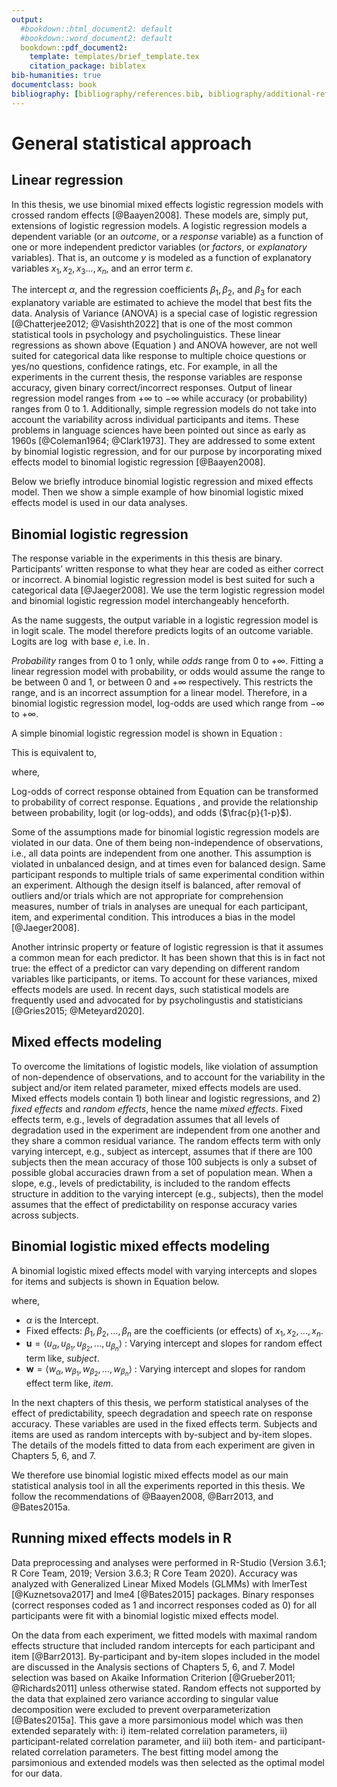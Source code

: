 ```yaml
---
output:
  #bookdown::html_document2: default
  #bookdown::word_document2: default
  bookdown::pdf_document2:
    template: templates/brief_template.tex
    citation_package: biblatex
bib-humanities: true
documentclass: book
bibliography: [bibliography/references.bib, bibliography/additional-references.bib]
---
```


<!-- # Citations, cross-references, and collaboration {#cites-and-refs}  -->
<!-- \chaptermark{Citations and cross-refs} -->

# General statistical approach
\chaptermark{Statistics}

## Linear regression

<!-- Analysis of Variance (ANOVA) has been one of the very commonly used statistical tools in psychology, and psycholinguistics [...CITE...], specifically for continuous data.
It is still a common method for continuous data like response times.
However, as early as 19XX, ABC ...CITE... had pointed out one problem in using ANOVA in psycholingusitics.
He pointed out that considering all items to have similar effect on the participants is indeed a fallacy.
Although this helped understand that items are also as different as participants, it did not solve the problem inherent in ANOVA (CITE). -->
In this thesis, we use binomial mixed effects logistic regression models with crossed random effects [@Baayen2008].
These models are, simply put, extensions of logistic regression models.
A logistic regression models a dependent variable (or an *outcome*, or a *response* variable) as a function of one or more independent predictor variables (or *factors*, or *explanatory* variables).
That is, an outcome $y$ is modeled as a function of explanatory variables $x_1, x_2, x_3..., x_n$, and an error term $\varepsilon$.


\begin{align} \label{eq:linear_regression}
y =
\alpha + 
\beta_{1}\cdot{x_1} + 
\beta_{2}\cdot{x_2} + ... +
\beta_{n}\cdot{x_n} + \varepsilon 
\end{align}

The intercept $\alpha$, and the regression coefficients $\beta_1, \beta_2,$ and $\beta_3$ for each explanatory variable are estimated to achieve the model that best fits the data.
Analysis of Variance (ANOVA) is a special case of logistic regression [@Chatterjee2012; @Vasishth2022] that is one of the most common statistical tools in psychology and psycholinguistics.
These linear regressions as shown above (Equation \ref{eq:linear_regression}) and ANOVA however, are not well suited for categorical data like response to multiple choice questions or yes/no questions, confidence ratings, etc.
For example, in all the experiments in the current thesis, the response variables are response accuracy, given binary correct/incorrect responses.
Output of linear regression model ranges from $+\infty$ to $-\infty$ while accuracy (or probability) ranges from 0 to 1.
Additionally, simple regression models do not take into account the variability across individual participants and items.
These problems in language sciences have been pointed out since as early as 1960s [@Coleman1964; @Clark1973]. <!-- ...CITE language as a fixed effects fallacy... ], and later [ ... ]. -->
They are addressed to some extent by binomial logistic regression, and for our purpose by incorporating mixed effects model to binomial logistic regression [@Baayen2008].

Below we briefly introduce binomial logistic regression and mixed effects model.
Then we show a simple example of how binomial logistic mixed effects model is used in our data analyses.

## Binomial logistic regression

The response variable in the experiments in this thesis are binary.
Participants' written response to what they hear are coded as either correct or incorrect.
A binomial logistic regression model is best suited for such a categorical data [@Jaeger2008].
We use the term logistic regression model and binomial logistic regression model interchangeably henceforth.

As the name suggests, the output variable in a logistic regression model is in logit scale.
The model therefore predicts logits of an outcome variable.
Logits are $\log$ with base $e$, i.e. $\ln$.

*Probability* ranges from 0 to 1 only, while *odds* range from 0 to $+\infty$.
Fitting a linear regression model with probability, or odds would assume the range to be between 0 and 1, or between 0 and $+\infty$ respectively.
This restricts the range, and is an incorrect assumption for a linear model.
Therefore, in a binomial logistic regression model, log-odds are used which range from $-\infty$ to $+\infty$.

A simple binomial logistic regression model is shown in Equation \ref{eq:simple_logistic}:

\begin{align} \label{eq:simple_logistic}
\ln(\frac{p}{1-p}) =
\alpha + 
\beta_{1}\cdot{x_1} + 
\beta_{2}\cdot{x_2} + ... +
\beta_{n}\cdot{x_n} + \varepsilon
\end{align}

This is equivalent to,

\begin{align} \label{eq:logit-to-prob_long}
p &=
{\frac{exp(\alpha + 
\beta_{1}\cdot{x_1} + 
\beta_{2}\cdot{x_2} + ... +
\beta_{n}\cdot{x_n} + \varepsilon)}
{1 + exp (\alpha + 
\beta_{1}\cdot{x_1} + 
\beta_{2}\cdot{x_2} + ... +
\beta_{n}\cdot{x_n} + \varepsilon)}}\\ \label{eq:logit-to-prob_short}
&= {\frac{exp(\ln(\frac{p}{1-p}))}{1 + exp (\ln(\frac{p}{1-p}))}}
\end{align}

where,

\begin{align} \label{eq:logiteq}
\ln(\frac{p}{1-p}) =
{logit}(p)
\end{align}

<!-- \begin{align} \label{eq:logit-to-prob} -->
<!-- Pr(Y_i=1|X_i) = -->
<!-- {\frac{exp(\beta_0 + \beta_1X_i + \beta_2X_2 + ... + \beta_3X_{n})} -->
<!-- {1 + exp (\beta_0 + \beta_1X_i + \beta_2X_2 + ... + \beta_3X_{n})}} -->
<!-- \end{align} -->
Log-odds of correct response obtained from Equation \ref{eq:simple_logistic} can be transformed to probability of correct response. Equations \ref{eq:logit-to-prob_short}, and \ref{eq:logiteq} provide the relationship between probability, logit (or log-odds), and odds ($\frac{p}{1-p}$).

Some of the assumptions made for binomial logistic regression models are violated in our data.
One of them being non-independence of observations, i.e., all data points are independent from one another.
This assumption is violated in unbalanced design, and at times even for balanced design.
Same participant responds to multiple trials of same experimental condition within an experiment.
Although the design itself is balanced, after removal of outliers and/or trials which are not appropriate for comprehension measures, number of trials in analyses are unequal for each participant, item, and experimental condition.
This introduces a bias in the model [@Jaeger2008].

Another intrinsic property or feature of logistic regression is that it assumes a common mean for each predictor.
It has been shown that this is in fact not true: the effect of a predictor can vary depending on different random variables like participants, or items.
To account for these variances, mixed effects models are used.
In recent days, such statistical models are frequently used and advocated for by psycholingustis and statisticians [@Gries2015; @Meteyard2020]. 

## Mixed effects modeling

To overcome the limitations of logistic models, like violation of assumption of non-dependence of observations, and to account for the variability in the subject and/or item related parameter, mixed effects models are used.
Mixed effects models contain 1) both linear and logistic regressions, and 2) *fixed effects* and *random effects*, hence the name *mixed effects*.
Fixed effects term, e.g., levels of degradation assumes that all levels of degradation used in the experiment are independent from one another and they share a common residual variance.
The random effects term with only varying intercept, e.g., subject as intercept, assumes that if there are 100 subjects then the mean accuracy of those 100 subjects is only a subset of possible global accuracies drawn from a set of population mean.
When a slope, e.g., levels of predictability, is included to the random effects structure in addition to the varying intercept (e.g., subjects), then the model assumes that the effect of predictability on response accuracy varies across subjects.

## Binomial logistic mixed effects modeling {#binomial-logistic-mixed-effects-model}

A binomial logistic mixed effects model with varying intercepts and slopes for items and subjects is shown in Equation \ref{eq:mixed_effects} below.
<!-- \begin{align} -->
<!-- \ln (\frac{p}{1-p}) = \nonumber\\ -->
<!-- \alpha + u_{\alpha} + w_{\alpha} + \nonumber\\ -->
<!-- (\beta_{1} + u_{\beta_{1}} + w_{\beta_{1}})\cdot {x_1} + \nonumber\\ -->
<!-- (\beta_{2} + u_{\beta_{2}} + w_{\beta_{2}})\cdot {x_2} + ... + \nonumber\\ -->
<!-- (\beta_{n} + u_{\beta_{n}} + w_{\beta_{n}})\cdot {x_n} -->
<!-- \end{align} -->
\begin{align} \label{eq:mixed_effects}
\ln (\frac{p}{1-p}) = \alpha + u_{\alpha} + w_{\alpha} +
                      (\beta_{1} + u_{\beta_{1}} + w_{\beta_{1}})\cdot {x_1} + \nonumber\\
                      (\beta_{2} + u_{\beta_{2}} + w_{\beta_{2}})\cdot {x_2} + ... +
                      (\beta_{n} + u_{\beta_{n}} + w_{\beta_{n}})\cdot {x_n} 
\end{align}

where,

- $\alpha$ is the Intercept.
- Fixed effects: $\beta_{1}, \beta_{2}, ..., \beta_{n}$ are the coefficients (or effects) of $x_1, x_2, ...,x_n$.
- $\boldsymbol{u} = \langle u_{\alpha}, u_{\beta_1}, u_{\beta_2}, ..., u_{\beta_n} \rangle$ : Varying intercept and slopes for random effect term like, *subject*.
- $\boldsymbol{w} = \langle w_{\alpha}, w_{\beta_1}, w_{\beta_2}, ..., w_{\beta_n} \rangle$ : Varying intercept and slopes for random effect term like, *item*.


In the next chapters of this thesis, we perform statistical analyses of the effect of predictability, speech degradation and speech rate on response accuracy.
These variables are used in the fixed effects term.
Subjects and items are used as random intercepts with by-subject and by-item slopes.
The details of the models fitted to data from each experiment are given in Chapters 5, 6, and 7.

We therefore use binomial logistic mixed effects model as our main statistical analysis tool in all the experiments reported in this thesis.
We follow the recommendations of @Baayen2008, @Barr2013, and @Bates2015a.

## Running mixed effects models in R {#analysis-main}

Data preprocessing and analyses were performed in R-Studio (Version 3.6.1; R Core Team, 2019; Version 3.6.3; R Core Team 2020).
Accuracy was analyzed with Generalized Linear Mixed Models (GLMMs) with lmerTest [@Kuznetsova2017] and lme4 [@Bates2015] packages.
Binary responses (correct responses coded as 1 and incorrect responses coded as 0) for all participants were fit with a binomial logistic mixed effects model.
<!-- Noise condition (categorical; 4-, 6-, and 8-bands), target word predictability (categorical; HP, MP, LP), global noise context (categorical; predictable channel context and unpredictable channel context), and the interaction of noise condition and target word predictability were included in the fixed effects. -->

On the data from each experiment, we fitted models with maximal random effects structure that included random intercepts for each participant and item [@Barr2013].
By-participant and by-item slopes included in the model are discussed in the Analysis sections of Chapters 5, 6, and 7.
<!-- To find the optimal model for the data, non-significant higher-order interactions were excluded from the fixed-effects structure (and from the random-effects structure) in a stepwise manner. -->
Model selection was based on Akaike Information Criterion [@Grueber2011; @Richards2011] unless otherwise stated.
Random effects not supported by the data that explained zero variance according to singular value decomposition were excluded to prevent overparameterization [@Bates2015a].
This gave a more parsimonious model which was then extended separately with: i) item-related correlation parameters, ii) participant-related correlation parameter, and iii) both item- and participant-related correlation parameters.
The best fitting model among the parsimonious and extended models was then selected as the optimal model for our data.
<!-- ## Bayesian statistical methods -->
 
<!-- https://tex.stackexchange.com/questions/75764/how-do-you-make-numbered-equations-in-latex -->